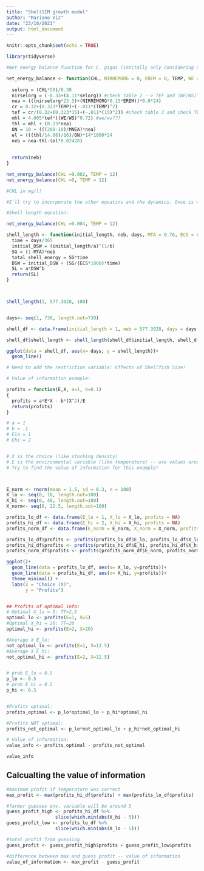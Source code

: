 ```yaml
---
title: "ShellSIM growth model"
author: "Mariano Viz"
date: "23/10/2021"
output: html_document
---
```


```r
knitr::opts_chunk$set(echo = TRUE)

library(tidyverse)
```




```r
#Net energy balance function for C. gigas (intitally only considering CHL - i.e., without taking into account POM and POC and, therefore, REMORG, EREM, and NIRREMORG)

net_energy_balance <- function(CHL, NIRREMORG = 0, EREM = 0, TEMP, WE = 1, WS = 1, MNEA = 1350) {
  
  selorg = (CHL*50)/0.38
  nirselorg = (-0.33+(4.11*selorg)) #check table 2 --> TEF and (WE/WS)^0.62
  nea = (((nirselorg*23.5)+(NIRREMORG*0.15*EREM))*0.8*24)
  cr = 0.32+(0.323*TEMP)+(-.011*(TEMP)^2)
  tef = cr/(0.32+(0.323*15)+(-.011*(15)^2)) #check table 2 and check TEM (p.242)!!
  mhl = 4.005*tef*((WE/WS)^0.72) #we/ws???
  thl = mhl + (0.23*nea)
  ON = 10 + (((200-10)/MNEA)*nea)
  el = (((thl/14.06)/16)/ON)*14*1000*24
  neb = nea-thl-(el*0.02428)
  
  
  return(neb)
}

net_energy_balance(CHL =0.002, TEMP = 12)
net_energy_balance(CHL =0, TEMP = 12)

#CHL in mg/l!

#I'll try to incorporate the other equatins and the dynamics. Once is working I'll copy it in an RScrip, annotate and put it into a subdirectory called R (as if we were going to create a package - thing that we can easily do if it works).

```



```r
#Shell length equation:

net_energy_balance(CHL =0.004, TEMP = 12)

shell_length <- function(initial_length, neb, days, MTA = 0.76, ECS = 0.161, a = 2.767, b = 0.827) {
  time = days/365
  initial_DSW = (initial_length/a)^(1/b)
  SG = (1-MTA)*neb
  total_shell_energy = SG*time
  DSW = initial_DSW + (SG/(ECS*1000)*time)
  SL = a*DSW^b
  return(SL)
}



shell_length(1, 577.3028, 100)


days<- seq(1, 730, length.out=730)

shell_df <- data.frame(initial_length = 1, neb = 577.3028, days = days, shell_length = NA)

shell_df$shell_length <- shell_length(shell_df$initial_length, shell_df$neb, shell_df$days)

ggplot(data = shell_df, aes(x= days, y = shell_length))+
  geom_line()

# Need to add the restriction variable: Effects of Shellfish Size!

```




```r
# Value of information example:

profits = function(E,X, a=1, b=0.1)
{
  profits = a*E*X - b*(X^2)/E
  return(profits)
}

# a = 1
# b = .1
# Elo = 1
# Ehi = 2


# X is the choice (like stocking density)
# E is the environmental variable (like temperature) -- use values around 1 or 2
# Try to find the value of information for this example!



E_norm <- rnorm(mean = 1.5, sd = 0.3, n = 100)
X_lo <- seq(0, 10, length.out=100)
X_hi <- seq(0, 40, length.out=100)
X_norm<- seq(0, 22.5, length.out=100)

profits_lo_df <- data.frame(E_lo = 1, X_lo = X_lo, profits = NA)
profits_hi_df <- data.frame(E_hi = 2, X_hi = X_hi, profits = NA)
profits_norm_df <- data.frame(E_norm = E_norm, X_norm = X_norm, profits = NA)

profits_lo_df$profits <- profits(profits_lo_df$E_lo, profits_lo_df$X_lo)
profits_hi_df$profits <- profits(profits_hi_df$E_hi, profits_hi_df$X_hi)
profits_norm_df$profits <- profits(profits_norm_df$E_norm, profits_norm_df$X_norm)

ggplot()+
  geom_line(data = profits_lo_df, aes(x= X_lo, y=profits))+
  geom_line(data = profits_hi_df, aes(x= X_hi, y=profits))+
  theme_minimal() +
  labs(x = "Choice (X)",
       y = "Profits")


## Profits of optimal info:
# Optimal X_lo = 5: TT=2.5
optimal_lo <- profits(E=1, X=5)
#Optimal X_hi = 20: TT=20
optimal_hi <- profits(E=2, X=20)

#Average X E_lo:
not_optimal_lo <- profits(E=1, X=12.5)
#Average X E_hi:
not_optimal_hi <- profits(E=2, X=12.5)


# prob E_lo = 0.5
p_lo <- 0.5
# prob E_hi = 0.5
p_hi <- 0.5


#Profits optimal: 
profits_optimal <- p_lo*optimal_lo + p_hi*optimal_hi

#Profits NOT optimal: 
profits_not_optimal <- p_lo*not_optimal_lo + p_hi*not_optimal_hi

# Value of information:
value_info <- profits_optimal - profits_not_optimal

value_info

```

## Calcualting the value of information

```r

#maximum profit if temperature was correct
max_profit <- max(profits_hi_df$profits) + max(profits_lo_df$profits)

#farmer guesses env. variable will be around 5
guess_profit_high <- profits_hi_df %>% 
                  slice(which.min(abs(X_hi - 5)))
guess_profit_low <- profits_lo_df %>% 
                  slice(which.min(abs(X_lo - 5)))

#total profit from guessing
guess_profit <- guess_profit_high$profits + guess_profit_low$profits

#difference between max and guess profit -- value of information
value_of_information <- max_profit - guess_profit

```















